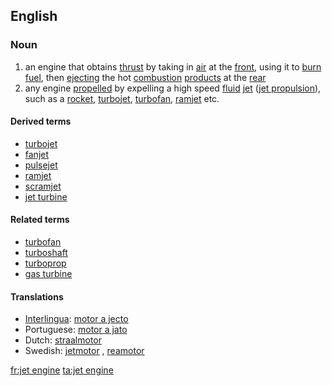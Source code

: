==English==

===Noun===
{{wikipedia}}
{{en-noun|sg=[[jet]] [[engine]]}}

# an engine that obtains [[thrust]] by taking in [[air]] at the [[front]], using it to [[burn]] [[fuel]], then [[ejecting]] the hot [[combustion]] [[product]]s at the [[rear]]
# any engine [[propel]]led by expelling a high speed [[fluid]] [[jet]] ([[jet propulsion]]), such as a [[rocket]], [[turbojet]], [[turbofan]], [[ramjet]] etc.

====Derived terms====
* [[turbojet]]
* [[fanjet]]
* [[pulsejet]]
* [[ramjet]]
* [[scramjet]]
* [[jet turbine]]

====Related terms====
* [[turbofan]]
* [[turboshaft]]
* [[turboprop]]
* [[gas turbine]]

====Translations====
*[[Interlingua]]: [[motor a jecto]]
*Portuguese: [[motor a jato]] {{m}}
*Dutch: [[straalmotor]] {{m}}
*Swedish: [[jetmotor]] {{c}}, [[reamotor]] {{c}}

[[fr:jet engine]]
[[ta:jet engine]]